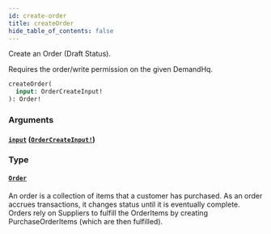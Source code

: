 ```yaml
---
id: create-order
title: createOrder
hide_table_of_contents: false
---
```



Create an Order (Draft Status).
                
Requires the order/write permission on the given DemandHq.

```graphql
createOrder(
  input: OrderCreateInput!
): Order!
```


### Arguments

#### [`input`](#) ([`OrderCreateInput!`](/demand/api/graphql-admin/reference/inputs/order-create-input))




### Type

#### [`Order`](/demand/api/graphql-admin/reference/objects/order)

An order is a collection of items that a customer has purchased.
As an order accrues transactions, it changes status until it is eventually complete.
Orders rely on Suppliers to fulfill the OrderItems by creating PurchaseOrderItems (which are then fulfilled).




